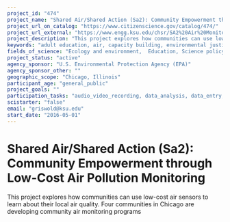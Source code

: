 ```yaml
---
project_id: "474"
project_name: "Shared Air/Shared Action (Sa2): Community Empowerment through Low-Cost Air Pollution Monitoring"
project_url_on_catalog: "https://www.citizenscience.gov/catalog/474/"
project_url_external: "https://www.engg.ksu.edu/chsr/SA2%20Air%20Monitoring%20Project"
project_description: "This project explores how communities can use low-cost air sensors to learn about their local air quality. Four communities in Chicago are developing community air monitoring programs"
keywords: "adult education, air, capacity building, environmental justice, exposure, health effects, Midwest, monitoring, surveys, transformative learning"
fields_of_science: "Ecology and environment,  Education, Science policy, Transportation"
project_status: "active"
agency_sponsor: "U.S. Environmental Protection Agency (EPA)"
agency_sponsor_other: ""
geographic_scope: "Chicago, Illinois"
participant_age: "general_public"
project_goals: ""
participation_tasks: "audio_video_recording, data_analysis, data_entry, finding_entities, learning, measurement,  observation, site_selection_description"
scistarter: "false"
email: "griswold@ksu.edu"
start_date: "2016-05-01"
---
```


# Shared Air/Shared Action (Sa2): Community Empowerment through Low-Cost Air Pollution Monitoring

This project explores how communities can use low-cost air sensors to learn about their local air quality. Four communities in Chicago are developing community air monitoring programs
